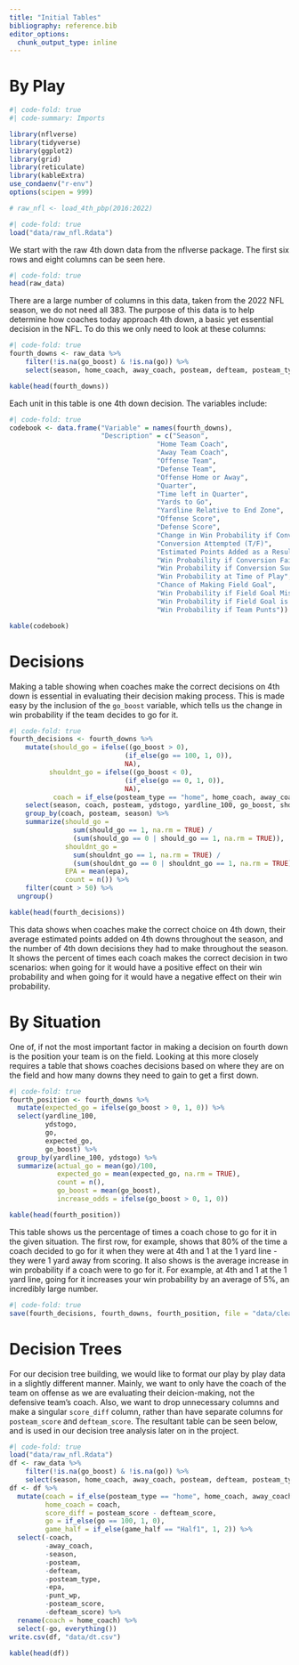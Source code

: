 ```yaml
---
title: "Initial Tables"
bibliography: reference.bib
editor_options: 
  chunk_output_type: inline
---
```


# By Play

```r
#| code-fold: true
#| code-summary: Imports

library(nflverse)
library(tidyverse)
library(ggplot2)
library(grid)
library(reticulate)
library(kableExtra)
use_condaenv("r-env")
options(scipen = 999)

# raw_nfl <- load_4th_pbp(2016:2022)
```

```r
#| code-fold: true
load("data/raw_nfl.Rdata")
```

We start with the raw 4th down data from the nflverse package. The first six rows and eight columns can be seen here.

```r
#| code-fold: true
head(raw_data)
```

There are a large number of columns in this data, taken from the 2022 NFL season, we do not need all 383. The purpose of this data is to help determine how coaches today approach 4th down, a basic yet essential decision in the NFL. To do this we only need to look at these columns:

```r
#| code-fold: true
fourth_downs <- raw_data %>%
    filter(!is.na(go_boost) & !is.na(go)) %>%
    select(season, home_coach, away_coach, posteam, defteam, posteam_type, qtr, time, ydstogo, yardline_100, posteam_score, defteam_score, posteam, go_boost, go, epa, wp_fail, wp_succeed, wp, fg_make_prob, miss_fg_wp, make_fg_wp, punt_wp)

kable(head(fourth_downs))
```

Each unit in this table is one 4th down decision. The variables include:

```r
#| code-fold: true
codebook <- data.frame("Variable" = names(fourth_downs),
                       "Description" = c("Season",
                                     "Home Team Coach",
                                     "Away Team Coach",
                                     "Offense Team",
                                     "Defense Team",
                                     "Offense Home or Away",
                                     "Quarter",
                                     "Time left in Quarter",
                                     "Yards to Go",
                                     "Yardline Relative to End Zone",
                                     "Offense Score",
                                     "Defense Score",
                                     "Change in Win Probability if Conversion Attempted",
                                     "Conversion Attempted (T/F)",
                                     "Estimated Points Added as a Result of the Play",
                                     "Win Probability if Conversion Fails",
                                     "Win Probability if Conversion Succeeds",
                                     "Win Probability at Time of Play",
                                     "Chance of Making Field Goal",
                                     "Win Probability if Field Goal Misses",
                                     "Win Probability if Field Goal is Made",
                                     "Win Probability if Team Punts"))

kable(codebook)

```

# Decisions

Making a table showing when coaches make the correct decisions on 4th down is essential in evaluating their decision making process. This is made easy by the inclusion of the `go_boost` variable, which tells us the change in win probability if the team decides to go for it.

```r
#| code-fold: true
fourth_decisions <- fourth_downs %>%
    mutate(should_go = ifelse((go_boost > 0),
                             (if_else(go == 100, 1, 0)),
                             NA),
          shouldnt_go = ifelse((go_boost < 0),
                             (if_else(go == 0, 1, 0)),
                             NA),
           coach = if_else(posteam_type == "home", home_coach, away_coach),) %>%
    select(season, coach, posteam, ydstogo, yardline_100, go_boost, should_go, shouldnt_go, go, epa) %>%
    group_by(coach, posteam, season) %>%
    summarize(should_go = 
                sum(should_go == 1, na.rm = TRUE) / 
                (sum(should_go == 0 | should_go == 1, na.rm = TRUE)),
              shouldnt_go = 
                sum(shouldnt_go == 1, na.rm = TRUE) / 
                (sum(shouldnt_go == 0 | shouldnt_go == 1, na.rm = TRUE)),
              EPA = mean(epa),
              count = n()) %>%
    filter(count > 50) %>%
  ungroup()

kable(head(fourth_decisions))
```

This data shows when coaches make the correct choice on 4th down, their average estimated points added on 4th downs throughout the season, and the number of 4th down decisions they had to make throughout the season. It shows the percent of times each coach makes the correct decision in two scenarios: when going for it would have a positive effect on their win probability and when going for it would have a negative effect on their win probability.

# By Situation

One of, if not the most important factor in making a decision on fourth down is the position your team is on the field. Looking at this more closely requires a table that shows coaches decisions based on where they are on the field and how many downs they need to gain to get a first down.

```r
#| code-fold: true
fourth_position <- fourth_downs %>%
  mutate(expected_go = ifelse(go_boost > 0, 1, 0)) %>%
  select(yardline_100,
         ydstogo,
         go,
         expected_go,
         go_boost) %>%
  group_by(yardline_100, ydstogo) %>%
  summarize(actual_go = mean(go)/100,
            expected_go = mean(expected_go, na.rm = TRUE),
            count = n(),
            go_boost = mean(go_boost),
            increase_odds = ifelse(go_boost > 0, 1, 0))

kable(head(fourth_position))
```

This table shows us the percentage of times a coach chose to go for it in the given situation. The first row, for example, shows that 80% of the time a coach decided to go for it when they were at 4th and 1 at the 1 yard line - they were 1 yard away from scoring. It also shows is the average increase in win probability if a coach were to go for it. For example, at 4th and 1 at the 1 yard line, going for it increases your win probability by an average of 5%, an incredibly large number.

```r
#| code-fold: true
save(fourth_decisions, fourth_downs, fourth_position, file = "data/clean_data.Rdata")
```


# Decision Trees

For our decision tree building, we would like to format our play by play data in a slightly different manner. Mainly, we want to only have the coach of the team on offense as we are evaluating their deicion-making, not the defensive team's coach. Also, we want to drop unnecessary columns and make a singular `score_diff` column, rather than have separate columns for `posteam_score` and `defteam_score`. The resultant table can be seen below, and is used in our decision tree analysis later on in the project. 

```r
#| code-fold: true
load("data/raw_nfl.Rdata")
df <- raw_data %>%
    filter(!is.na(go_boost) & !is.na(go)) %>%
    select(season, home_coach, away_coach, posteam, defteam, posteam_type, game_half, half_seconds_remaining, ydstogo, yardline_100, posteam_score, defteam_score, posteam, go_boost, go, epa, wp_fail, wp_succeed, wp, fg_make_prob, miss_fg_wp, make_fg_wp, punt_wp)
df <- df %>%
  mutate(coach = if_else(posteam_type == "home", home_coach, away_coach),
         home_coach = coach,
         score_diff = posteam_score - defteam_score,
         go = if_else(go == 100, 1, 0),
         game_half = if_else(game_half == "Half1", 1, 2)) %>%
  select(-coach,
         -away_coach,
         -season,
         -posteam,
         -defteam,
         -posteam_type,
         -epa,
         -punt_wp,
         -posteam_score,
         -defteam_score) %>%
  rename(coach = home_coach) %>%
  select(-go, everything())
write.csv(df, "data/dt.csv")

kable(head(df))
```